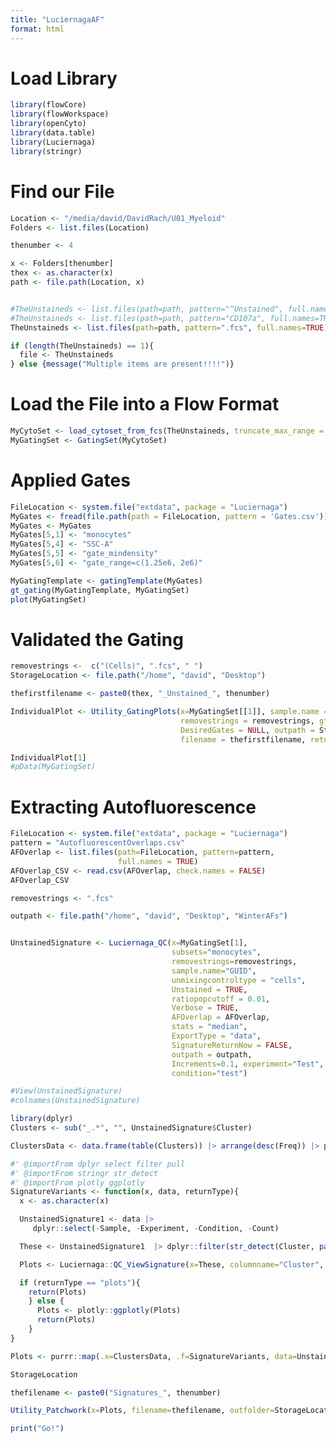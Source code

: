 ```yaml
---
title: "LuciernagaAF"
format: html
---
```


# Load Library

```r
library(flowCore)
library(flowWorkspace)
library(openCyto)
library(data.table)
library(Luciernaga)
library(stringr)
```

# Find our File
```r
Location <- "/media/david/DavidRach/U01_Myeloid"
Folders <- list.files(Location)

thenumber <- 4

x <- Folders[thenumber]
thex <- as.character(x)
path <- file.path(Location, x)


#TheUnstaineds <- list.files(path=path, pattern="^Unstained", full.names=TRUE)
#TheUnstaineds <- list.files(path=path, pattern="CD107a", full.names=TRUE)
TheUnstaineds <- list.files(path=path, pattern=".fcs", full.names=TRUE)

if (length(TheUnstaineds) == 1){
  file <- TheUnstaineds
} else {message("Multiple items are present!!!!")}
```

# Load the File into a Flow Format
```r
MyCytoSet <- load_cytoset_from_fcs(TheUnstaineds, truncate_max_range = FALSE, transform = FALSE)
MyGatingSet <- GatingSet(MyCytoSet)
```


# Applied Gates

```r
FileLocation <- system.file("extdata", package = "Luciernaga")
MyGates <- fread(file.path(path = FileLocation, pattern = 'Gates.csv'))
MyGates <- MyGates
MyGates[5,1] <- "monocytes"
MyGates[5,4] <- "SSC-A"
MyGates[5,5] <- "gate_mindensity"
MyGates[5,6] <- "gate_range=c(1.25e6, 2e6)"
```

```r
MyGatingTemplate <- gatingTemplate(MyGates)
gt_gating(MyGatingTemplate, MyGatingSet)
plot(MyGatingSet)
```

# Validated the Gating
```r
removestrings <-  c("(Cells)", ".fcs", " ")
StorageLocation <- file.path("/home", "david", "Desktop")

thefirstfilename <- paste0(thex, "_Unstained_", thenumber)

IndividualPlot <- Utility_GatingPlots(x=MyGatingSet[[1]], sample.name = "GUID",
                                      removestrings = removestrings, gtFile = MyGates,
                                      DesiredGates = NULL, outpath = StorageLocation,
                                      filename = thefirstfilename, returnType="pdf")

IndividualPlot[1]
#pData(MyGatingSet)
```


# Extracting Autofluorescence

```r
FileLocation <- system.file("extdata", package = "Luciernaga")
pattern = "AutofluorescentOverlaps.csv"
AFOverlap <- list.files(path=FileLocation, pattern=pattern,
                        full.names = TRUE)
AFOverlap_CSV <- read.csv(AFOverlap, check.names = FALSE)
AFOverlap_CSV
```


```r
removestrings <- ".fcs"

outpath <- file.path("/home", "david", "Desktop", "WinterAFs")


UnstainedSignature <- Luciernaga_QC(x=MyGatingSet[1],
                                    subsets="monocytes", 
                                    removestrings=removestrings,
                                    sample.name="GUID",
                                    unmixingcontroltype = "cells",
                                    Unstained = TRUE, 
                                    ratiopopcutoff = 0.01,
                                    Verbose = TRUE,
                                    AFOverlap = AFOverlap,
                                    stats = "median",
                                    ExportType = "data",
                                    SignatureReturnNow = FALSE,
                                    outpath = outpath,
                                    Increments=0.1, experiment="Test",
                                    condition="test")

#View(UnstainedSignature)
#colnames(UnstainedSignature)
```

```r
library(dplyr)
Clusters <- sub("_.*", "", UnstainedSignature$Cluster)

ClustersData <- data.frame(table(Clusters)) |> arrange(desc(Freq)) |> pull(Clusters)
```

```r

#' @importFrom dplyr select filter pull
#' @importFrom stringr str_detect
#' @importFrom plotly ggplotly
SignatureVariants <- function(x, data, returnType){
  x <- as.character(x)

  UnstainedSignature1 <- data |>
     dplyr::select(-Sample, -Experiment, -Condition, -Count)

  These <- UnstainedSignature1  |> dplyr::filter(str_detect(Cluster, paste0("^", x))) |> dplyr::pull(Cluster) |> unique()

  Plots <- Luciernaga::QC_ViewSignature(x=These, columnname="Cluster", data=UnstainedSignature1, Normalize=TRUE,TheFormat="wider", legend=FALSE)

  if (returnType == "plots"){
    return(Plots)
    } else {
      Plots <- plotly::ggplotly(Plots)
      return(Plots)
    }
}
```

```r
Plots <- purrr::map(.x=ClustersData, .f=SignatureVariants, data=UnstainedSignature, returnType="plots")

StorageLocation

thefilename <- paste0("Signatures_", thenumber)

Utility_Patchwork(x=Plots, filename=thefilename, outfolder=StorageLocation)
```
```r
print("Go!")
```
